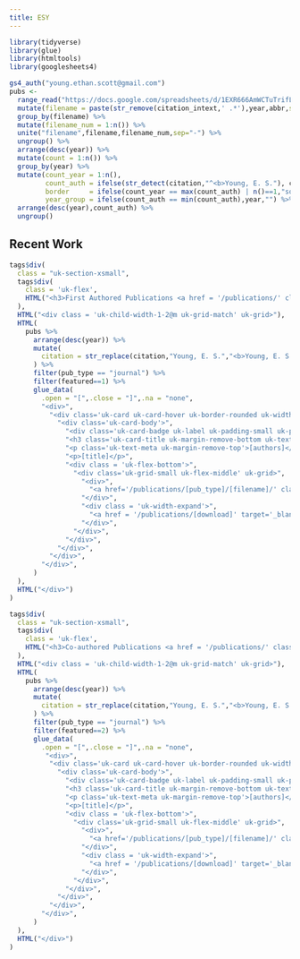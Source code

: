 ```yaml
---
title: ESY
---
```

```r
library(tidyverse)
library(glue)
library(htmltools)
library(googlesheets4)
```

```r
gs4_auth("young.ethan.scott@gmail.com")
pubs <- 
  range_read("https://docs.google.com/spreadsheets/d/1EXR666AmWCTuTrifL-BtlwS4BgPs-n3NE0OQkhnAoHc/edit#gid=0", sheet = 1, col_types = c("c")) %>% 
  mutate(filename = paste(str_remove(citation_intext,' .*'),year,abbr,sep='-') %>% str_remove('&') %>% str_to_lower()) %>%
  group_by(filename) %>%
  mutate(filename_num = 1:n()) %>%
  unite("filename",filename,filename_num,sep="-") %>%
  ungroup() %>% 
  arrange(desc(year)) %>% 
  mutate(count = 1:n()) %>% 
  group_by(year) %>%
  mutate(count_year = 1:n(),
         count_auth = ifelse(str_detect(citation,"^<b>Young, E. S."), count*-1, count_year),
         border     = ifelse(count_year == max(count_auth) | n()==1,"solid","none"),
         year_group = ifelse(count_auth == min(count_auth),year,"") %>% str_replace("-"," ")) %>% 
  arrange(desc(year),count_auth) %>% 
  ungroup()
```

<h2 id = "recent-work" class="uk-h1 uk-text-center"><span>Recent Work</span></h2>

```r
tags$div(
  class = "uk-section-xsmall",
  tags$div(
    class = 'uk-flex',
    HTML("<h3>First Authored Publications <a href = '/publications/' class = 'uk-icon-link uk-margin-left' uk-icon='chevron-right' uk-tooltip='View All'></a></h3>")
  ),
  HTML("<div class = 'uk-child-width-1-2@m uk-grid-match' uk-grid>"),
  HTML( 
    pubs %>%
      arrange(desc(year)) %>%
      mutate(
        citation = str_replace(citation,"Young, E. S.","<b>Young, E. S.</b>")
      ) %>% 
      filter(pub_type == "journal") %>%
      filter(featured==1) %>%
      glue_data(
        .open = "[",.close = "]",.na = "none",
        "<div>",
          "<div class='uk-card uk-card-hover uk-border-rounded uk-width-1-1@m'>",
            "<div class='uk-card-body'>",
              "<div class='uk-card-badge uk-label uk-padding-small uk-padding-remove-vertical uk-border-rounded' uk-tooltip='title: [journal]; pos: top'>[abbr]</div>",
              "<h3 class='uk-card-title uk-margin-remove-bottom uk-text-bold'>[citation_intext] ([str_replace(year,'-', ' ')])</h3>",
              "<p class='uk-text-meta uk-margin-remove-top'>[authors]</p>",
              "<p>[title]</p>",
              "<div class = 'uk-flex-bottom'>",
                "<div class='uk-grid-small uk-flex-middle' uk-grid>",
                  "<div>",
                    "<a href='/publications/[pub_type]/[filename]/' class='uk-button uk-button-text'>Read More</a>",
                  "</div>",
                  "<div class = 'uk-width-expand'>",
                    "<a href = '/publications/[download]' target='_blank' class = 'uk-icon-button' uk-icon = 'file-pdf' [ifelse(is.na(download),'hidden','')]></a>",
                  "</div>",
                "</div>",
              "</div>",
            "</div>",
          "</div>",
        "</div>",
      )
  ),
  HTML("</div>")
)
```

```r
tags$div(
  class = "uk-section-xsmall",
  tags$div(
    class = 'uk-flex',
    HTML("<h3>Co-authored Publications <a href = '/publications/' class = 'uk-icon-link uk-margin-left' uk-icon='chevron-right' uk-tooltip='View All'></a></h3>")
  ),
  HTML("<div class = 'uk-child-width-1-2@m uk-grid-match' uk-grid>"),
  HTML(
    pubs %>%
      arrange(desc(year)) %>%
      mutate(
        citation = str_replace(citation,"Young, E. S.","<b>Young, E. S.</b>")
      ) %>% 
      filter(pub_type == "journal") %>%
      filter(featured==2) %>%
      glue_data(
        .open = "[",.close = "]",.na = "none",
         "<div>",
          "<div class='uk-card uk-card-hover uk-border-rounded uk-width-1-1@m'>",
            "<div class='uk-card-body'>",
              "<div class='uk-card-badge uk-label uk-padding-small uk-padding-remove-vertical uk-border-rounded' uk-tooltip='title: [journal]; pos: top'>[abbr]</div>",
              "<h3 class='uk-card-title uk-margin-remove-bottom uk-text-bold'>[citation_intext] ([year])</h3>",
              "<p class='uk-text-meta uk-margin-remove-top'>[authors]</p>",
              "<p>[title]</p>",
              "<div class = 'uk-flex-bottom'>",
                "<div class='uk-grid-small uk-flex-middle' uk-grid>",
                  "<div>",
                    "<a href='/publications/[pub_type]/[filename]/' class='uk-button uk-button-text'>Read More</a>",
                  "</div>",
                  "<div class = 'uk-width-expand'>",
                    "<a href = '/publications/[download]' target='_blank' class = 'uk-icon-button' uk-icon = 'file-pdf' [ifelse(is.na(download),'hidden','')]></a>",
                  "</div>",
                "</div>",
              "</div>",
            "</div>",
          "</div>",
        "</div>",
      )
  ),
  HTML("</div>")
)
```